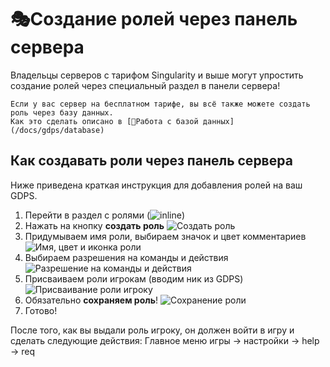 

# 🎭Создание ролей через панель сервера
<Callout type="info">
    Владельцы серверов с тарифом Singularity и выше могут упростить создание ролей через специальный раздел в панели сервера!

    Если у вас сервер на бесплатном тарифе, вы всё также можете создать роль через базу данных.
    Как это сделать описано в [📑Работа с базой данных](/docs/gdps/database)
</Callout>

## Как создавать роли через панель сервера
Ниже приведена краткая инструкция для добавления ролей на ваш GDPS.
1. Перейти в раздел с ролями (![inline](@/assets/docs/small_icons/panel_roles.png))
2. Нажать на кнопку **создать роль**
![Создать роль](@/assets/docs/images/roles_createrole.png)
3. Придумываем имя роли, выбираем значок и цвет комментариев
![Имя, цвет и иконка роли](@/assets/docs/images/roles_rolename.png)
4. Выбираем разрешения на команды и действия
![Разрешение на команды и действия](@/assets/docs/images/roles_privs.png)
5. Присваиваем роли игрокам (вводим ник из GDPS)
![Присваивание роли игроку](@/assets/docs/images/roles_addplayer.png)
6. Обязательно **сохраняем роль**!
![Сохранение роли](@/assets/docs/images/roles_saverole.png)
7. Готово!

<Callout>
    После того, как вы выдали роль игроку, он должен войти в игру и сделать следующие действия:
    Главное меню игры → настройки → help → req
</Callout>
